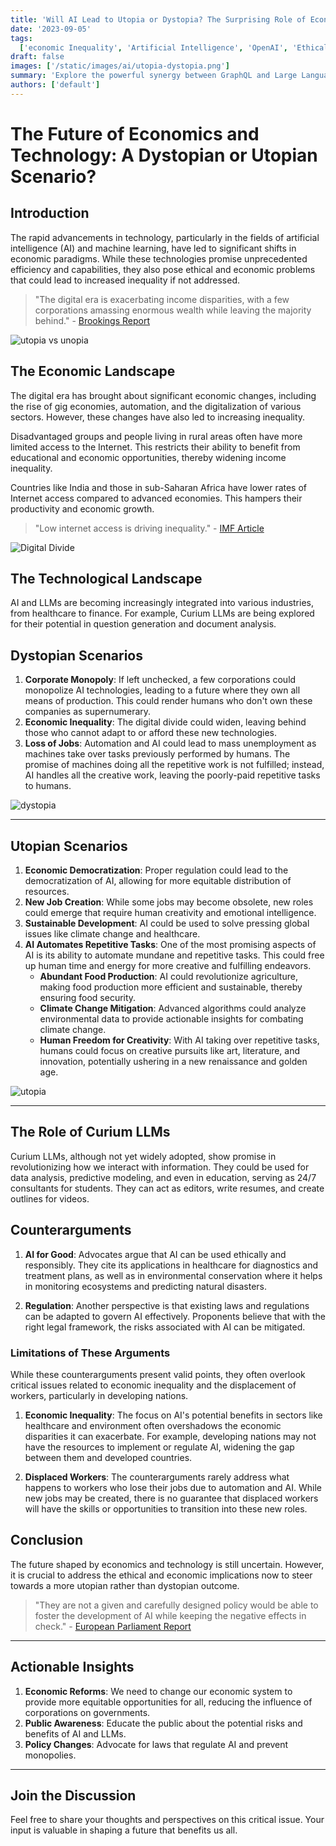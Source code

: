 ```yaml
---
title: 'Will AI Lead to Utopia or Dystopia? The Surprising Role of Economics'
date: '2023-09-05'
tags:
  ['economic Inequality', 'Artificial Intelligence', 'OpenAI', 'Ethical AI', 'Capitalism and AI']
draft: false
images: ['/static/images/ai/utopia-dystopia.png']
summary: 'Explore the powerful synergy between GraphQL and Large Language Models like OpenAI in this comprehensive guide. Learn how integrating these technologies can revolutionize your software engineering projects, with practical examples from LangChain and Wundergraph.'
authors: ['default']
---
```


# The Future of Economics and Technology: A Dystopian or Utopian Scenario?

## Introduction

The rapid advancements in technology, particularly in the fields of artificial intelligence (AI) and machine learning, have led to significant shifts in economic paradigms. While these technologies promise unprecedented efficiency and capabilities, they also pose ethical and economic problems that could lead to increased inequality if not addressed.

> "The digital era is exacerbating income disparities, with a few corporations amassing enormous wealth while leaving the majority behind." - [Brookings Report](https://www.brookings.edu/wp-content/uploads/2020/02/BBVA-OpenMind-Zia-Qureshi-Inequality-in-the-digital-era.pdf)

![utopia vs unopia](/static/images/ai/utopia-dystopia.png)

## The Economic Landscape

The digital era has brought about significant economic changes, including the rise of gig economies, automation, and the digitalization of various sectors. However, these changes have also led to increasing inequality.

Disadvantaged groups and people living in rural areas often have more limited access to the Internet. This restricts their ability to benefit from educational and economic opportunities, thereby widening income inequality.

Countries like India and those in sub-Saharan Africa have lower rates of Internet access compared to advanced economies. This hampers their productivity and economic growth.

> "Low internet access is driving inequality." - [IMF Article](https://www.imf.org/en/Blogs/Articles/2020/06/29/low-internet-access-driving-inequality)

![Digital Divide](/static/images/ai/eng-cow-internet-and-inequality-june-19-chart-1-3-825x1024.png)

## The Technological Landscape

AI and LLMs are becoming increasingly integrated into various industries, from healthcare to finance. For example, Curium LLMs are being explored for their potential in question generation and document analysis.

## Dystopian Scenarios

1. **Corporate Monopoly**: If left unchecked, a few corporations could monopolize AI technologies, leading to a future where they own all means of production. This could render humans who don't own these companies as supernumerary.
2. **Economic Inequality**: The digital divide could widen, leaving behind those who cannot adapt to or afford these new technologies.
3. **Loss of Jobs**: Automation and AI could lead to mass unemployment as machines take over tasks previously performed by humans. The promise of machines doing all the repetitive work is not fulfilled; instead, AI handles all the creative work, leaving the poorly-paid repetitive tasks to humans.

![dystopia](/static/images/ai/dystopia.png)

---

## Utopian Scenarios

1. **Economic Democratization**: Proper regulation could lead to the democratization of AI, allowing for more equitable distribution of resources.
2. **New Job Creation**: While some jobs may become obsolete, new roles could emerge that require human creativity and emotional intelligence.
3. **Sustainable Development**: AI could be used to solve pressing global issues like climate change and healthcare.
4. **AI Automates Repetitive Tasks**: One of the most promising aspects of AI is its ability to automate mundane and repetitive tasks. This could free up human time and energy for more creative and fulfilling endeavors.
   - **Abundant Food Production**: AI could revolutionize agriculture, making food production more efficient and sustainable, thereby ensuring food security.
   - **Climate Change Mitigation**: Advanced algorithms could analyze environmental data to provide actionable insights for combating climate change.
   - **Human Freedom for Creativity**: With AI taking over repetitive tasks, humans could focus on creative pursuits like art, literature, and innovation, potentially ushering in a new renaissance and golden age.

![utopia](/static/images/ai/utopia.png)

---

## The Role of Curium LLMs

Curium LLMs, although not yet widely adopted, show promise in revolutionizing how we interact with information. They could be used for data analysis, predictive modeling, and even in education, serving as 24/7 consultants for students. They can act as editors, write resumes, and create outlines for videos.

## Counterarguments

1. **AI for Good**: Advocates argue that AI can be used ethically and responsibly. They cite its applications in healthcare for diagnostics and treatment plans, as well as in environmental conservation where it helps in monitoring ecosystems and predicting natural disasters.

2. **Regulation**: Another perspective is that existing laws and regulations can be adapted to govern AI effectively. Proponents believe that with the right legal framework, the risks associated with AI can be mitigated.

### Limitations of These Arguments

While these counterarguments present valid points, they often overlook critical issues related to economic inequality and the displacement of workers, particularly in developing nations.

1. **Economic Inequality**: The focus on AI's potential benefits in sectors like healthcare and environment often overshadows the economic disparities it can exacerbate. For example, developing nations may not have the resources to implement or regulate AI, widening the gap between them and developed countries.

2. **Displaced Workers**: The counterarguments rarely address what happens to workers who lose their jobs due to automation and AI. While new jobs may be created, there is no guarantee that displaced workers will have the skills or opportunities to transition into these new roles.

## Conclusion

The future shaped by economics and technology is still uncertain. However, it is crucial to address the ethical and economic implications now to steer towards a more utopian rather than dystopian outcome.

> "They are not a given and carefully designed policy would be able to foster the development of AI while keeping the negative effects in check." - [European Parliament Report](<https://www.europarl.europa.eu/RegData/etudes/BRIE/2019/637967/EPRS_BRI(2019)637967_EN.pdf>)

---

## Actionable Insights

1. **Economic Reforms**: We need to change our economic system to provide more equitable opportunities for all, reducing the influence of corporations on governments.
2. **Public Awareness**: Educate the public about the potential risks and benefits of AI and LLMs.
3. **Policy Changes**: Advocate for laws that regulate AI and prevent monopolies.

---

## Join the Discussion

Feel free to share your thoughts and perspectives on this critical issue. Your input is valuable in shaping a future that benefits us all.

<BlogNewsletterForm title="Get twice as much done with a fifth of the code." />
